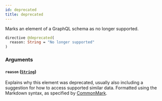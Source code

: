 ```yaml
---
id: deprecated
title: deprecated
---
```



Marks an element of a GraphQL schema as no longer supported.

```graphql
directive @deprecated(
  reason: String = "No longer supported"
)
```


### Arguments

#### `reason` ([`String`](/cyberconnect-api/reference/scalars/string))

Explains why this element was deprecated, usually also including a suggestion for how to access supported similar data. Formatted using the Markdown syntax, as specified by [CommonMark](https://commonmark.org/).




